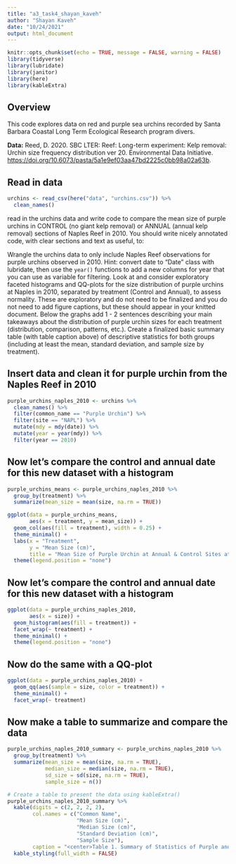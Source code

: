 ```yaml
---
title: "a3_task4_shayan_kaveh"
author: "Shayan Kaveh"
date: "10/24/2021"
output: html_document
---
```


```r
knitr::opts_chunk$set(echo = TRUE, message = FALSE, warning = FALSE)
library(tidyverse)
library(lubridate)
library(janitor)
library(here)
library(kableExtra)
```

## Overview

This code explores data on red and purple sea urchins recorded by Santa Barbara Coastal Long Term Ecological Research program divers.

**Data:** Reed, D. 2020. SBC LTER: Reef: Long-term experiment: Kelp removal: Urchin size frequency distribution ver 20. Environmental Data Initiative. <https://doi.org/10.6073/pasta/5a1e9ef03aa47bd2225c0bb98a02a63b>.

## Read in data

```r
urchins <- read_csv(here("data", "urchins.csv")) %>% 
  clean_names()
```

read in the urchins data and write code to compare the mean size of purple urchins in CONTROL (no giant kelp removal) or ANNUAL (annual kelp removal) sections of Naples Reef in 2010. You should write nicely annotated code, with clear sections and text as useful, to: 

Wrangle the urchins data to only include Naples Reef observations for purple urchins observed in 2010. Hint: convert date to "Date" class with lubridate, then use the `year()` functions to add a new columns for year that you can use as variable for filtering. 
Look at and consider exploratory faceted histograms and QQ-plots for the size distribution of purple urchins at Naples in 2010, separated by treatment (Control and Annual), to assess normality. These are exploratory and do not need to be finalized and you do not need to add figure captions, but these should appear in your knitted document. Below the graphs add 1 - 2 sentences describing your main takeaways about the distribution of purple urchin sizes for each treatment (distribution, comparison, patterns, etc.). 
Create a finalized basic summary table (with table caption above) of descriptive statistics for both groups (including at least the mean, standard deviation, and sample size by treatment). 

## Insert data and clean it for purple urchin from the Naples Reef in 2010
```r
purple_urchins_naples_2010 <- urchins %>% 
  clean_names() %>% 
  filter(common_name == "Purple Urchin") %>% 
  filter(site == "NAPL") %>% 
  mutate(mdy = mdy(date)) %>% 
  mutate(year = year(mdy)) %>% 
  filter(year == 2010)
```

## Now let's compare the control and annual date for this new dataset with a histogram
```r
purple_urchins_means <- purple_urchins_naples_2010 %>% 
  group_by(treatment) %>% 
  summarize(mean_size = mean(size, na.rm = TRUE))

ggplot(data = purple_urchins_means,
       aes(x = treatment, y = mean_size)) +
  geom_col(aes(fill = treatment), width = 0.25) + 
  theme_minimal() +
  labs(x = "Treatment",
       y = "Mean Size (cm)",
       title = "Mean Size of Purple Urchin at Annual & Control Sites at Naples Reef in 2010") +
  theme(legend.position = "none")
```

## Now let's compare the control and annual date for this new dataset with a histogram
```r
ggplot(data = purple_urchins_naples_2010,
       aes(x = size)) +
  geom_histogram(aes(fill = treatment)) + 
  facet_wrap(~ treatment) +
  theme_minimal() +
  theme(legend.position = "none")
```

## Now do the same with a QQ-plot
```r
ggplot(data = purple_urchins_naples_2010) +
  geom_qq(aes(sample = size, color = treatment)) +
  theme_minimal() +
  facet_wrap(~ treatment)
```

## Now make a table to summarize and compare the data
```r
purple_urchins_naples_2010_summary <- purple_urchins_naples_2010 %>% 
  group_by(treatment) %>% 
  summarize(mean_size = mean(size, na.rm = TRUE),
            median_size = median(size, na.rm = TRUE),
            sd_size = sd(size, na.rm = TRUE),
            sample_size = n())

# Create a table to present the data using kableExtra()
purple_urchins_naples_2010_summary %>% 
  kable(digits = c(2, 2, 2, 2),
        col.names = c("Common Name",
                      "Mean Size (cm)",
                      "Median Size (cm)",
                      "Standard Deviation (cm)",
                      "Sample Size"),
        caption = "<center>Table 1. Summary of Statistics of Purple and Red Urchins<center>") %>% 
  kable_styling(full_width = FALSE) 
```

